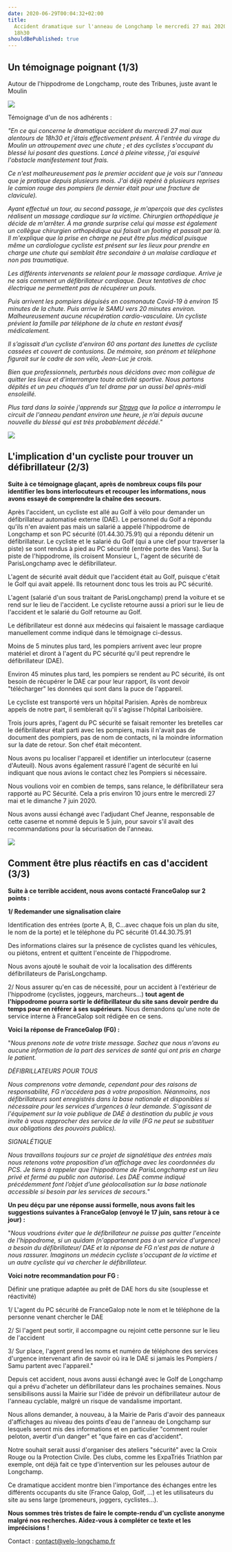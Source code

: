 ```yaml
---
date: 2020-06-29T00:04:32+02:00
title:
  Accident dramatique sur l'anneau de Longchamp le mercredi 27 mai 2020 vers
  18h30
shouldBePublished: true
---
```


## **Un témoignage poignant (1/3)**

Autour de l'hippodrome de Longchamp, route des Tribunes, juste avant le Moulin

<Img src="coucher_de_soleil_longchamp_600x298.png" width={500} />

Témoignage d'un de nos adhérents :

_"En ce qui concerne le dramatique accident du mercredi 27 mai aux alentours de 18h30 et j’étais effectivement présent. À l'entrée du virage du Moulin un attroupement avec une chute ; et des cyclistes s'occupant du blessé lui posant des questions. Lancé à pleine vitesse, j'ai esquivé l'obstacle manifestement tout frais._

_Ce n'est malheureusement pas le premier accident que je vois sur l'anneau que je pratique depuis plusieurs mois. J'ai déjà repéré à plusieurs reprises le camion rouge des pompiers (le dernier était pour une fracture de clavicule)._

_Ayant effectué un tour, au second passage, je m'aperçois que des cyclistes réalisent un massage cardiaque sur la victime. Chirurgien orthopédique je décide de m'arrêter. À ma grande surprise celui qui masse est également un collègue chirurgien orthopédique qui faisait un footing et passait par là. Il m'explique que la prise en charge ne peut être plus médical puisque même un cardiologue cycliste est présent sur les lieux pour prendre en charge une chute qui semblait être secondaire à un malaise cardiaque et non pas traumatique._

_Les différents intervenants se relaient pour le massage cardiaque. Arrive je ne sais comment un défibrillateur cardiaque. Deux tentatives de choc électrique ne permettent pas de récupérer un pouls._

_Puis arrivent les pompiers déguisés en cosmonaute Covid-19 à environ 15 minutes de la chute. Puis arrive le SAMU vers 20 minutes environ. Malheureusement aucune récupération cardio-vasculaire. Un cycliste prévient la famille par téléphone de la chute en restant évasif médicalement._

_Il s’agissait d’un cycliste d'environ 60 ans portant des lunettes de cycliste cassées et couvert de contusions. De mémoire, son prénom et téléphone figurait sur le cadre de son vélo, Jean-Luc je crois._

_Bien que professionnels, perturbés nous décidons avec mon collègue de quitter les lieux et d'interrompre toute activité sportive. Nous partons dépités et un peu choqués d'un tel drame par un aussi bel après-midi ensoleillé._

_Plus tard dans la soirée j'apprends sur_ [_Strava_]() _que la police a interrompu le circuit de l'anneau pendant environ une heure, je n’ai depuis aucune nouvelle du blessé qui est très probablement décédé."_

<Img src="entree_golf_600x298.jpg" width={500} />

## **L'implication d'un cycliste pour trouver un défibrillateur (2/3)**

**Suite à ce témoignage glaçant, après de nombreux coups fils pour identifier les bons interlocuteurs et recouper les informations, nous avons essayé de comprendre la chaîne des secours.**

Après l'accident, un cycliste est allé au Golf à vélo pour demander un défibrillateur automatisé externe (DAE). Le personnel du Golf a répondu qu'ils n'en avaient pas mais un salarié a appelé l'hippodrome de Longchamp et son PC sécurité (01.44.30.75.91) qui a répondu détenir un défibrillateur. Le cycliste et le salarié du Golf (qui a une clef pour traverser la piste) se sont rendus à pied au PC sécurité (entrée porte des Vans). Sur la piste de l'hippodrome, ils croisent Monsieur L, l'agent de sécurité de ParisLongchamp avec le défibrillateur.

L'agent de sécurité avait déduit que l'accident était au Golf, puisque c'était le Golf qui avait appelé. Ils retournent donc tous les trois au PC sécurité.

L'agent (salarié d'un sous traitant de ParisLongchamp) prend la voiture et se rend sur le lieu de l'accident. Le cycliste retourne aussi a priori sur le lieu de l'accident et le salarié du Golf retourne au Golf.

Le défibrillateur est donné aux médecins qui faisaient le massage cardiaque manuellement comme indiqué dans le témoignage ci-dessus.

Moins de 5 minutes plus tard, les pompiers arrivent avec leur propre matériel et diront à l'agent du PC sécurité qu'il peut reprendre le défibrillateur (DAE).

Environ 45 minutes plus tard, les pompiers se rendent au PC sécurité, ils ont besoin de récupérer le DAE car pour leur rapport, ils vont devoir "télécharger" les données qui sont dans la puce de l'appareil.

Le cycliste est transporté vers un hôpital Parisien. Après de nombreux appels de notre part, il semblerait qu'il s'agisse l'hôpital Lariboisière.

Trois jours après, l'agent du PC sécurité se faisait remonter les bretelles car le défibrillateur était parti avec les pompiers, mais il n'avait pas de document des pompiers, pas de nom de contacts, ni la moindre information sur la date de retour. Son chef était mécontent.

Nous avons pu localiser l'appareil et identifier un interlocuteur (caserne d'Auteuil). Nous avons également rassuré l'agent de sécurité en lui indiquant que nous avions le contact chez les Pompiers si nécessaire.

Nous voulions voir en combien de temps, sans relance, le défibrillateur sera rapporté au PC Sécurité. Cela a pris environ 10 jours entre le mercredi 27 mai et le dimanche 7 juin 2020.

Nous avons aussi échangé avec l'adjudant Chef Jeanne, responsable de cette caserne et nommé depuis le 5 juin, pour savoir s'il avait des recommandations pour la sécurisation de l'anneau.

<Img src="defibrilateur_longchamp_600x298.png" width={500} />

## **Comment être plus réactifs en cas d'accident (3/3)**

**Suite à ce terrible accident, nous avons contacté FranceGalop sur 2 points :**

**1/ Redemander une signalisation claire**

Identification des entrées (porte A, B, C...avec chaque fois un plan du site, le nom de la porte) et le téléphone du PC sécurité 01.44.30.75.91

Des informations claires sur la présence de cyclistes quand les véhicules, ou piétons, entrent et quittent l'enceinte de l'hippodrome.

Nous avons ajouté le souhait de voir la localisation des différents défibrillateurs de ParisLongchamp.

2/ Nous assurer qu'en cas de nécessité, pour un accident à l'extérieur de l'hippodrome (cyclistes, joggeurs, marcheurs...) **tout agent de l'hippodrome pourra sortir le défibrillateur du site sans devoir perdre du temps pour en référer à ses supérieurs**. Nous demandons qu'une note de service interne à FranceGalop soit rédigée en ce sens.

**Voici la réponse de FranceGalop (FG) :**

"_Nous prenons note de votre triste message. Sachez que nous n'avons eu aucune information de la part des services de santé qui ont pris en charge le patient._

_DÉFIBRILLATEURS POUR TOUS_

_Nous comprenons votre demande, cependant pour des raisons de responsabilité, FG n’accédera pas à votre proposition. Néanmoins, nos défibrillateurs sont enregistrés dans la base nationale et disponibles si nécessaire pour les services d'urgences à leur demande. S'agissant de l'équipement sur la voie publique de DAE à destination du public je vous invite à vous rapprocher des service de la ville (FG ne peut se substituer aux obligations des pouvoirs publics)._

_SIGNALÉTIQUE_

_Nous travaillons toujours sur ce projet de signalétique des entrées mais nous retenons votre proposition d’un affichage avec les coordonnées du PCS. Je tiens à rappeler que l'hippodrome de ParisLongchamp est un lieu privé et fermé au public non autorisé. Les DAE comme indiqué précédemment font l’objet d’une géolocalisation sur la base nationale accessible si besoin par les services de secours._"

**Un peu déçu par une réponse aussi formelle, nous avons fait les suggestions suivantes à FranceGalop (envoyé le 17 juin, sans retour à ce jour) :**

"_Nous voudrions éviter que le défibrillateur ne puisse pas quitter l'enceinte de l'hippodrome, si un quidam (n'appartenant pas à un service d'urgence) a besoin du défibrillateur/ DAE et la réponse de FG n'est pas de nature à nous rassurer. Imaginons un médecin cycliste s'occupant de la victime et un autre cycliste qui va chercher le défibrillateur._

**Voici notre recommandation pour FG :**

Définir une pratique adaptée au prêt de DAE hors du site (souplesse et réactivité)

1/ L'agent du PC sécurité de FranceGalop note le nom et le téléphone de la personne venant chercher le DAE

2/ Si l'agent peut sortir, il accompagne ou rejoint cette personne sur le lieu de l'accident

3/ Sur place, l'agent prend les noms et numéro de téléphone des services d'urgence intervenant afin de savoir où ira le DAE si jamais les Pompiers / Samu partent avec l'appareil."

Depuis cet accident, nous avons aussi échangé avec le Golf de Longchamp qui a prévu d'acheter un défibrillateur dans les prochaines semaines. Nous sensibilisons aussi la Mairie sur l'idée de prévoir un défibrillateur autour de l'anneau cyclable, malgré un risque de vandalisme important.

Nous allons demander, à nouveau, à la Mairie de Paris d'avoir des panneaux d'affichages au niveau des points d'eau de l'anneau de Longchamp sur lesquels seront mis des informations et en particulier "comment rouler peloton, avertir d'un danger" et "que faire en cas d'accident".

Notre souhait serait aussi d'organiser des ateliers "sécurité" avec la Croix Rouge ou la Protection Civile. Des clubs, comme les ExpaTriés Triathlon par exemple, ont déjà fait ce type d'intervention sur les pelouses autour de Longchamp.

Ce dramatique accident montre bien l'importance des échanges entre les différents occupants du site (France Galop, Golf, ...) et les utilisateurs du site au sens large (promeneurs, joggers, cyclistes...).

**Nous sommes très tristes de faire le compte-rendu d'un cycliste anonyme malgré nos recherches. Aidez-vous à compléter ce texte et les imprécisions !**

Contact : [contact@velo-longchamp.fr](mailto:contact@velo-longchamp.fr?subject=%5BBlog%5D)
